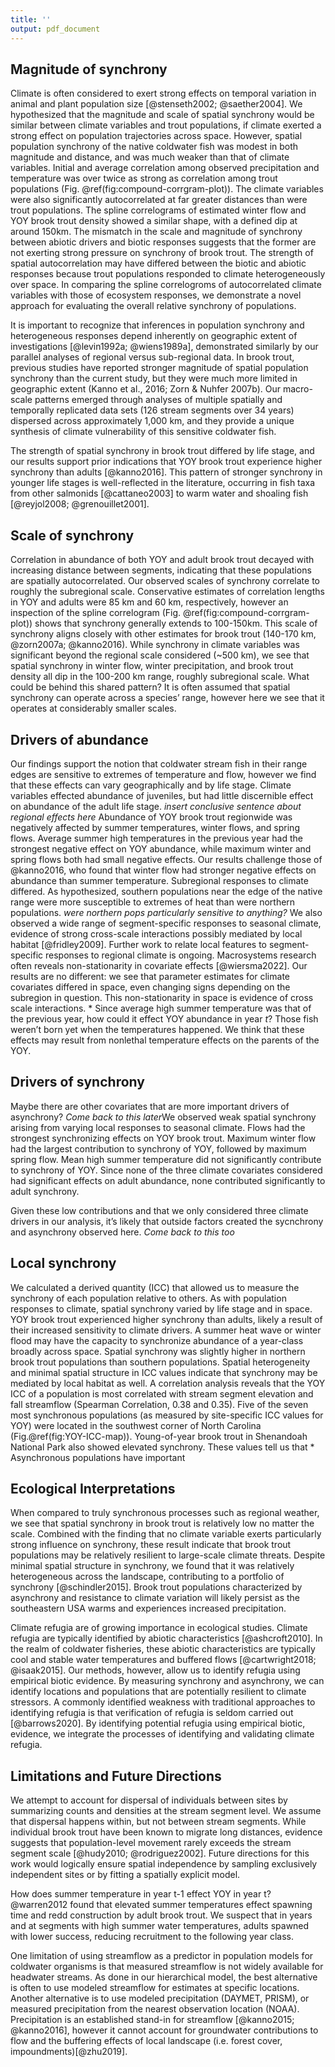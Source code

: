---
title: ''
output: pdf_document
---

## Magnitude of synchrony
Climate is often considered to exert strong effects on temporal variation in animal and plant population size [@stenseth2002; @saether2004]. We hypothesized that the magnitude and scale of spatial synchrony would be similar between climate variables and trout populations, if climate exerted a strong effect on population trajectories across space. However, spatial population synchrony of the native coldwater fish was modest in both magnitude and distance, and was much weaker than that of climate variables. Initial and average correlation among observed precipitation and temperature was over twice as strong as correlation among trout populations (Fig. \@ref(fig:compound-corrgram-plot)). The climate variables were also significantly autocorrelated at far greater distances than were trout populations. The spline correlograms of estimated winter flow and YOY brook trout density showed a similar shape, with a defined dip at around 150km. The mismatch in the scale and magnitude of synchrony between abiotic drivers and biotic responses suggests that the former are not exerting strong pressure on synchrony of brook trout. The strength of spatial autocorrelation may have differed between the biotic and abiotic responses because trout populations responded to climate heterogeneously over space. In comparing the spline correlogroms of autocorrelated climate variables with those of ecosystem responses, we demonstrate a novel approach for evaluating the overall relative synchrony of populations.

It is important to recognize that inferences in population synchrony and heterogeneous responses depend inherently on geographic extent of investigations [@levin1992a; @wiens1989a], demonstrated similarly by our parallel analyses of regional versus sub-regional data. In brook trout, previous studies have reported stronger magnitude of spatial population synchrony than the current study, but they were much more limited in geographic extent (Kanno et al., 2016; Zorn & Nuhfer 2007b). Our macro-scale patterns emerged through analyses of multiple spatially and temporally replicated data sets (126 stream segments over 34 years) dispersed across approximately 1,000 km, and they provide a unique synthesis of climate vulnerability of this sensitive coldwater fish.

The strength of spatial synchrony in brook trout differed by life stage, and our results support prior indications that YOY brook trout experience higher synchrony than adults [@kanno2016]. This pattern of stronger synchrony in younger life stages is well-reflected in the literature, occurring in fish taxa from other salmonids [@cattaneo2003] to warm water and shoaling fish [@reyjol2008; @grenouillet2001]. 

## Scale of synchrony
Correlation in abundance of both YOY and adult brook trout decayed with increasing distance between segments, indicating that these populations are spatially autocorrelated. Our observed scales of synchrony correlate to roughly the subregional scale. Conservative estimates of correlation lengths in YOY and adults were 85 km and 60 km, respectively, however an inspection of the spline correlogram (Fig. \@ref(fig:compound-corrgram-plot)) shows that synchrony generally extends to 100-150km. This scale of synchrony aligns closely with other estimates for brook trout (140-170 km, @zorn2007a; @kanno2016). While synchrony in climate variables was significant beyond the regional scale considered (~500 km), we see that spatial synchrony in winter flow, winter precipitation, and brook trout density all dip in the 100-200 km range, roughly subregional scale. What could be behind this shared pattern? It is often assumed that spatial synchrony can operate across a species’ range, however here we see that it operates at considerably smaller scales.

## Drivers of abundance
Our findings support the notion that coldwater stream fish in their range edges are sensitive to extremes of temperature and flow, however we find that these effects can vary geographically and by life stage. Climate variables effected abundance of juveniles, but had little discernible effect on abundance of the adult life stage. *insert conclusive sentence about regional effects here* Abundance of YOY brook trout regionwide was negatively affected by summer temperatures, winter flows, and spring flows. Average summer high temperatures in the previous year had the strongest negative effect on YOY abundance, while maximum winter and spring flows both had small negative effects. Our results challenge those of @kanno2016, who found that winter flow had stronger negative effects on abundance than summer temperature. Subregional responses to climate differed. As hypothesized, southern populations near the edge of the native range were more susceptible to extremes of heat than were northern populations. *were northern pops particularly sensitive to anything?* We also observed a wide range of segment-specific responses to seasonal climate, evidence of strong cross-scale interactions possibly mediated by local habitat [@fridley2009]. Further work to relate local features to segment-specific responses to regional climate is ongoing.
Macrosystems research often reveals non-stationarity in covariate effects [@wiersma2022]. Our results are no different: we see that parameter estimates for climate covariates differed in space, even changing signs depending on the subregion in question. This non-stationarity in space is evidence of cross scale interactions.
* Since average high summer temperature was that of the previous year, how could it effect YOY abundance in year $t$? Those fish weren’t born yet when the temperatures happened. We think that these effects may result from nonlethal temperature effects on the parents of the YOY. 

## Drivers of synchrony

Maybe there are other covariates that are more important drivers of asynchrony?
*Come back to this later*We observed weak spatial synchrony arising from varying local responses to seasonal climate. Flows had the strongest synchronizing effects on YOY brook trout. Maximum winter flow had the largest contribution to synchrony of YOY, followed by maximum spring flow. Mean high summer temperature did not significantly contribute to synchrony of YOY. Since none of the three climate covariates considered had significant effects on adult abundance, none contributed significantly to adult synchrony. 

Given these low contributions and that we only considered three climate drivers in our analysis, it's likely that outside factors created the sycnchrony and asynchrony observed here. *Come back to this too*

## Local synchrony
We calculated a derived quantity (ICC) that allowed us to measure the synchrony of each population relative to others. As with population responses to climate, spatial synchrony varied by life stage and in space. YOY brook trout experienced higher synchrony than adults, likely a result of their increased sensitivity to climate drivers. A summer heat wave or winter flood may have the capacity to synchronize abundance of a year-class broadly across space. Spatial synchrony was slightly higher in northern brook trout populations than southern populations. Spatial heterogeneity and minimal spatial structure in ICC values indicate that synchrony may be mediated by local habitat as well. A correlation analysis reveals that the YOY ICC of a population is most correlated with stream segment elevation and fall streamflow (Spearman Correlation, 0.38 and 0.35). Five of the seven most synchronous populations (as measured by site-specific ICC values for YOY) were located in the southwest corner of North Carolina (Fig.\@ref(fig:YOY-ICC-map)). Young-of-year brook trout in Shenandoah National Park also showed elevated synchrony. These values tell us that 
* Asynchronous populations have important 

## Ecological Interpretations  
When compared to truly synchronous processes such as regional weather, we see that spatial synchrony in brook trout is relatively low no matter the scale. Combined with the finding that no climate variable exerts particularly strong influence on synchrony, these result indicate that brook trout populations may be relatively resilient to large-scale climate threats. Despite minimal spatial structure in synchrony, we found that it was relatively heterogeneous across the landscape, contributing to a portfolio of synchrony [@schindler2015]. Brook trout populations characterized by asynchrony and resistance to climate variation will likely persist as the southeastern USA warms and experiences increased precipitation. 

Climate refugia are of growing importance in ecological studies. Climate refugia are typically identified by abiotic characteristics [@ashcroft2010]. In the realm of coldwater fisheries, these abiotic characteristics are typically cool and stable water temperatures and buffered flows [@cartwright2018; @isaak2015]. Our methods, however, allow us to identify refugia using empirical biotic evidence. By measuring synchrony and asynchrony, we can identify locations and populations that are potentially resilient to climate stressors. A commonly identified weakness with traditional approaches to identifying refugia is that verification of refugia is seldom carried out [@barrows2020]. By identifying potential refugia using empirical biotic, evidence, we integrate the processes of identifying and validating climate refugia.


## Limitations and Future Directions
We attempt to account for dispersal of individuals between sites by summarizing counts and densities at the stream segment level. We assume that dispersal happens within, but not between stream segments. While individual brook trout have been known to migrate long distances, evidence suggests that population-level movement rarely exceeds the stream segment scale [@hudy2010; @rodriguez2002]. Future directions for this work would logically ensure spatial independence by sampling exclusively independent sites or by fitting a spatially explicit model.

How does summer temperature in year t-1 effect YOY in year t? @warren2012 found that elevated summer temperatures effect spawning time and redd construction by adult brook trout. We suspect that in years and at segments with high summer water temperatures, adults spawned with lower success, reducing recruitment to the following year class.

One limitation of using streamflow as a predictor in population models for coldwater organisms is that measured streamflow is not widely available for headwater streams. As done in our hierarchical model, the best alternative is often to use modeled streamflow for estimates at specific locations. Another alternative is to use modeled precipitation (DAYMET, PRISM), or measured precipitation from the nearest observation location (NOAA). Precipitation is an established stand-in for streamflow [@kanno2015; @kanno2016], however it cannot account for groundwater contributions to flow and the buffering effects of local landscape (i.e. forest cover, impoundments)[@zhu2019].

